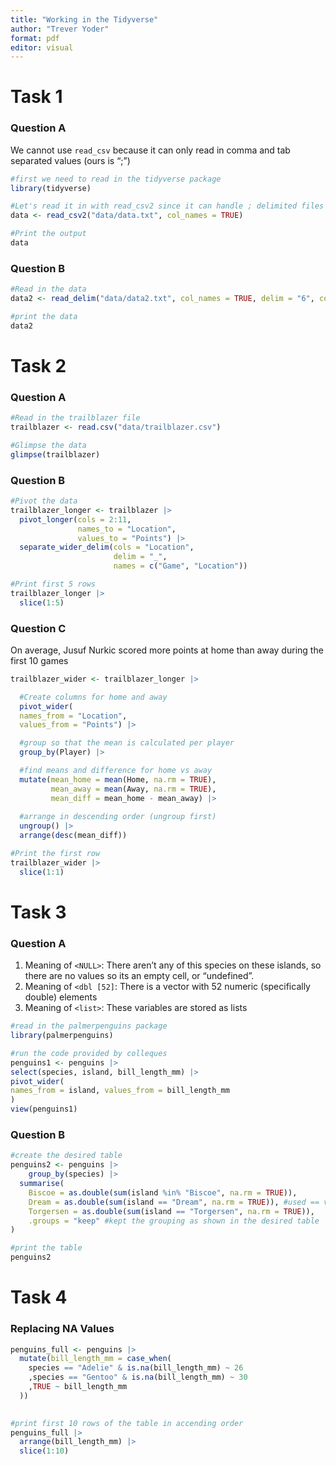 ```yaml
---
title: "Working in the Tidyverse"
author: "Trever Yoder"
format: pdf
editor: visual
---
```


# Task 1

### Question A
We cannot use `read_csv` because it can only read in comma and tab separated values (ours is ";")
```r
#first we need to read in the tidyverse package
library(tidyverse)

#Let's read it in with read_csv2 since it can handle ; delimited files
data <- read_csv2("data/data.txt", col_names = TRUE)

#Print the output
data
```

### Question B

```r
#Read in the data
data2 <- read_delim("data/data2.txt", col_names = TRUE, delim = "6", col_types = "fdc")

#print the data
data2
```

# Task 2

### Question A

```r
#Read in the trailblazer file
trailblazer <- read.csv("data/trailblazer.csv")

#Glimpse the data
glimpse(trailblazer)
```

### Question B

```r
#Pivot the data
trailblazer_longer <- trailblazer |>
  pivot_longer(cols = 2:11,
               names_to = "Location",
               values_to = "Points") |>
  separate_wider_delim(cols = "Location",
                       delim = "_",
                       names = c("Game", "Location"))

#Print first 5 rows
trailblazer_longer |>
  slice(1:5)
```

### Question C
On average, Jusuf Nurkic scored more points at home than away during the first 10 games
```r
trailblazer_wider <- trailblazer_longer |>

  #Create columns for home and away
  pivot_wider(
  names_from = "Location",
  values_from = "Points") |>

  #group so that the mean is calculated per player
  group_by(Player) |>

  #find means and difference for home vs away
  mutate(mean_home = mean(Home, na.rm = TRUE),
         mean_away = mean(Away, na.rm = TRUE),
         mean_diff = mean_home - mean_away) |>
  
  #arrange in descending order (ungroup first)
  ungroup() |>
  arrange(desc(mean_diff))

#Print the first row
trailblazer_wider |>
  slice(1:1)
```


# Task 3

### Question A
1. Meaning of `<NULL>`: There aren't any of this species on these islands, so there are no values so its an empty cell, or "undefined". 
2. Meaning of `<dbl [52]`: There is a vector with 52 numeric (specifically double) elements 
3. Meaning of `<list>`: These variables are stored as lists
```r
#read in the palmerpenguins package
library(palmerpenguins)

#run the code provided by colleques
penguins1 <- penguins |>
select(species, island, bill_length_mm) |>
pivot_wider(
names_from = island, values_from = bill_length_mm
)
view(penguins1)
```

### Question B

```r
#create the desired table
penguins2 <- penguins |>
    group_by(species) |>
  summarise(
    Biscoe = as.double(sum(island %in% "Biscoe", na.rm = TRUE)),
    Dream = as.double(sum(island == "Dream", na.rm = TRUE)), #used == vs %n% for fun
    Torgersen = as.double(sum(island == "Torgersen", na.rm = TRUE)),
    .groups = "keep" #kept the grouping as shown in the desired table
)

#print the table
penguins2
```
# Task 4

### Replacing  NA Values

```r
penguins_full <- penguins |>
  mutate(bill_length_mm = case_when(
    species == "Adelie" & is.na(bill_length_mm) ~ 26
    ,species == "Gentoo" & is.na(bill_length_mm) ~ 30
    ,TRUE ~ bill_length_mm
  ))
  

#print first 10 rows of the table in accending order
penguins_full |>
  arrange(bill_length_mm) |>
  slice(1:10)
```